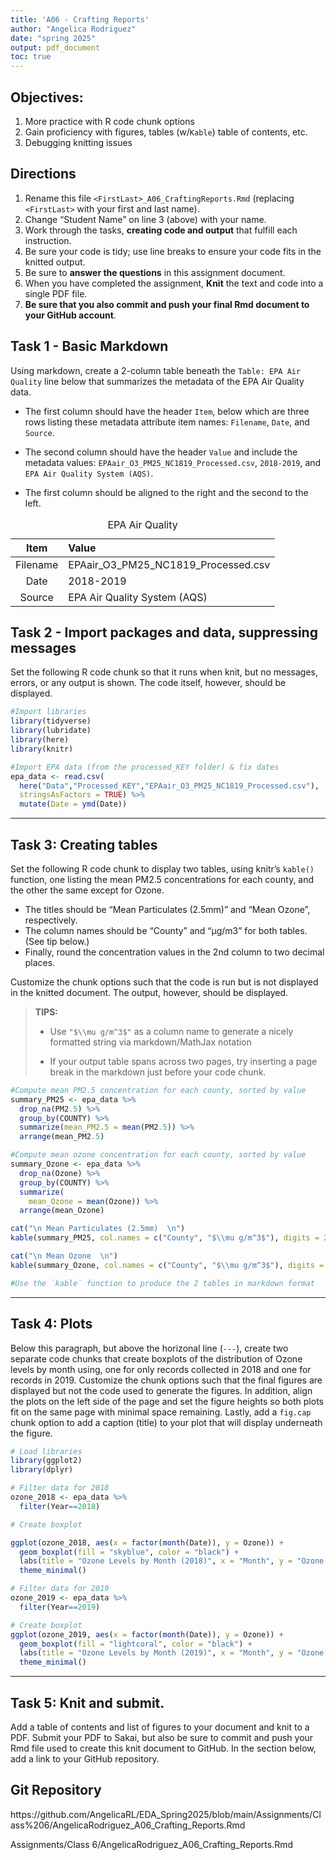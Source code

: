 ```yaml
---
title: 'A06 - Crafting Reports'
author: "Angelica Rodriguez" 
date: "spring 2025"
output: pdf_document
toc: true
---
```


## Objectives:

1.  More practice with R code chunk options
2.  Gain proficiency with figures, tables (w/`Kable`) table of contents, etc.
3.  Debugging knitting issues

## Directions

1.  Rename this file `<FirstLast>_A06_CraftingReports.Rmd` (replacing `<FirstLast>` with your first and last name).
2.  Change "Student Name" on line 3 (above) with your name.
3.  Work through the tasks, **creating code and output** that fulfill each instruction.
4.  Be sure your code is tidy; use line breaks to ensure your code fits in the knitted output.
5.  Be sure to **answer the questions** in this assignment document.
6.  When you have completed the assignment, **Knit** the text and code into a single PDF file.
7.  **Be sure that you also commit and push your final Rmd document to your GitHub account**.

## Task 1 - Basic Markdown

Using markdown, create a 2-column table beneath the `Table: EPA Air Quality` line below that summarizes the metadata of the EPA Air Quality data.

- The first column should have the header `Item`, below which are three rows listing these metadata attribute item names: `Filename`, `Date`, and `Source`.

- The second column should have the header `Value` and include the metadata values: `EPAair_O3_PM25_NC1819_Processed.csv`, `2018-2019`, and `EPA Air Quality System (AQS)`.

- The first column should be aligned to the right and the second to the left.

Table: EPA Air Quality

|   Item   | Value                                      |
|:--------:|:-------------------------------------------|
| Filename | EPAair_O3_PM25_NC1819_Processed.csv       |
|   Date   | 2018-2019                                 |
|  Source  | EPA Air Quality System (AQS)             |


## Task 2 - Import packages and data, suppressing messages

Set the following R code chunk so that it runs when knit, but no messages, errors, or any output is shown. The code itself, however, should be displayed.

```r
#Import libraries
library(tidyverse)
library(lubridate)
library(here)
library(knitr)

#Import EPA data (from the processed_KEY folder) & fix dates
epa_data <- read.csv(
  here("Data","Processed_KEY","EPAair_O3_PM25_NC1819_Processed.csv"),
  stringsAsFactors = TRUE) %>% 
  mutate(Date = ymd(Date))
```

---

## Task 3: Creating tables


Set the following R code chunk to display two tables, using knitr's `kable()` function, one listing the mean PM2.5 concentrations for each county, and the other the same except for Ozone. 

-   The titles should be "Mean Particulates (2.5mm)" and "Mean Ozone", respectively. 
-   The column names should be "County" and "µg/m3" for both tables. (See tip below.)
-   Finally, round the concentration values in the 2nd column to two decimal places.

Customize the chunk options such that the code is run but is not displayed in the knitted document. The output, however, should be displayed.

> **TIPS:**
>
> -   Use `"$\\mu g/m^3$"` as a column name to generate a nicely formatted string via markdown/MathJax notation
>
> -   If your output table spans across two pages, try inserting a page break in the markdown just before your code chunk.


```r

#Compute mean PM2.5 concentration for each county, sorted by value
summary_PM25 <- epa_data %>% 
  drop_na(PM2.5) %>% 
  group_by(COUNTY) %>% 
  summarize(mean_PM2.5 = mean(PM2.5)) %>% 
  arrange(mean_PM2.5)

#Compute mean ozone concentration for each county, sorted by value
summary_Ozone <- epa_data %>% 
  drop_na(Ozone) %>% 
  group_by(COUNTY) %>% 
  summarize(
    mean_Ozone = mean(Ozone)) %>% 
  arrange(mean_Ozone)

cat("\n Mean Particulates (2.5mm)  \n")
kable(summary_PM25, col.names = c("County", "$\\mu g/m^3$"), digits = 2, format = "markdown")

cat("\n Mean Ozone  \n")
kable(summary_Ozone, col.names = c("County", "$\\mu g/m^3$"), digits = 2, format = "markdown")

#Use the `kable` function to produce the 2 tables in markdown format

```



---

## Task 4: Plots

Below this paragraph, but above the horizonal line (`---`), create two separate code chunks that create boxplots of the distribution of Ozone levels by month using, one for only records collected in 2018 and one for records in 2019. Customize the chunk options such that the final figures are displayed but not the code used to generate the figures. In addition, align the plots on the left side of the page and set the figure heights so both plots fit on the same page with minimal space remaining. Lastly, add a `fig.cap` chunk option to add a caption (title) to your plot that will display underneath the figure.

```r

# Load libraries
library(ggplot2)
library(dplyr)

# Filter data for 2018
ozone_2018 <- epa_data %>%
  filter(Year==2018)  

# Create boxplot

ggplot(ozone_2018, aes(x = factor(month(Date)), y = Ozone)) +
  geom_boxplot(fill = "skyblue", color = "black") +
  labs(title = "Ozone Levels by Month (2018)", x = "Month", y = "Ozone (ppm)") +
  theme_minimal()


```

```r
# Filter data for 2019
ozone_2019 <- epa_data %>%
  filter(Year==2019)

# Create boxplot
ggplot(ozone_2019, aes(x = factor(month(Date)), y = Ozone)) +
  geom_boxplot(fill = "lightcoral", color = "black") +
  labs(title = "Ozone Levels by Month (2019)", x = "Month", y = "Ozone (ppm)") +
  theme_minimal()

```

---

\newpage

## Task 5: Knit and submit.

Add a table of contents and list of figures to your document and knit to a PDF. Submit your PDF to Sakai, but also be sure to commit and push your Rmd file used to create this knit document to GitHub. In the section below, add a link to your GitHub repository.

## Git Repository

https://github.com/AngelicaRL/EDA_Spring2025/blob/main/Assignments/Class%206/AngelicaRodriguez_A06_Crafting_Reports.Rmd 

Assignments/Class 6/AngelicaRodriguez_A06_Crafting_Reports.Rmd
